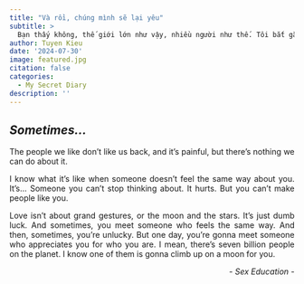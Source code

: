 ```yaml
---
title: "Và rồi, chúng mình sẽ lại yêu"
subtitle: >
  Bạn thấy không, thế giới lớn như vậy, nhiều người như thế. Tôi bắt gặp bạn, bạn trông thấy tôi, tốt đến nhường nào...
author: Tuyen Kieu
date: '2024-07-30'
image: featured.jpg
citation: false
categories:
  - My Secret Diary
description: ''
---
```


::: {.callout}
## _**Sometimes...**_
<p></p>

<p style="text-align:justify">The people we like don’t like us back, and it’s painful, but there’s nothing we can do about it.</p>

<p style="text-align:justify">I know what it’s like when someone doesn’t feel the same way about you. It’s… Someone you can’t stop thinking about. It hurts. But you can’t make people like you.</p>

<p style="text-align:justify">Love isn’t about grand gestures, or the moon and the stars. It’s just dumb luck. And sometimes, you meet someone who feels the same way. And then, sometimes, you’re unlucky. But one day, you’re gonna meet someone who appreciates you for who you are. I mean, there’s seven billion people on the planet. I know one of them is gonna climb up on a moon for you.</p>

<p style="text-align:right">_- Sex Education -_</p>

:::
